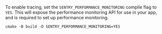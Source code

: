 To enable tracing, set the `SENTRY_PERFORMANCE_MONITORING` compile flag to `YES`. This will expose the performance monitoring API for use in your app, and is required to set up performance monitoring.

```shell
cmake -B build -D SENTRY_PERFORMANCE_MONITORING=YES
```
